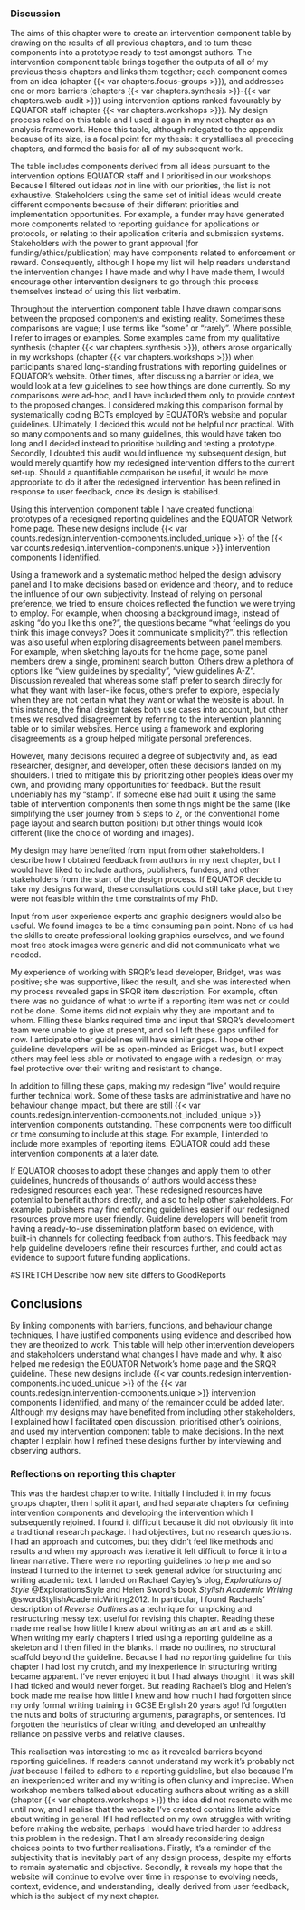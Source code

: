 ### Discussion

The aims of this chapter were to create an intervention component table by drawing on the results of all previous chapters, and to turn these components into a prototype ready to test amongst authors. The intervention component table brings together the outputs of all of my previous thesis chapters and links them together; each component comes from an idea (chapter {{< var chapters.focus-groups >}}), and addresses one or more barriers (chapters {{< var chapters.synthesis >}}-{{< var chapters.web-audit >}}) using intervention options ranked favourably by EQUATOR staff (chapter {{< var chapters.workshops >}}). My design process relied on this table and I used it again in my next chapter as an analysis framework. Hence this table, although relegated to the appendix because of its size, is a focal point for my thesis: it crystallises all preceding chapters, and formed the basis for all of my subsequent work.

The table includes components derived from all ideas pursuant to the intervention options EQUATOR staff and I prioritised in our workshops. Because I filtered out ideas _not_ in line with our priorities, the list is not exhaustive. Stakeholders using the same set of initial ideas would create different components because of their different priorities and implementation opportunities. For example, a funder may have generated more components related to reporting guidance for applications or protocols, or relating to their application criteria and submission systems. Stakeholders with the power to grant approval (for funding/ethics/publication) may have components related to enforcement or reward. Consequently, although I hope my list will help readers understand the intervention changes I have made and why I have made them, I would encourage other intervention designers to go through this process themselves instead of using this list verbatim.

Throughout the intervention component table I have drawn comparisons between the proposed components and existing reality. Sometimes these comparisons are vague; I use terms like "some" or "rarely". Where possible, I refer to images or examples. Some examples came from my qualitative synthesis (chapter {{< var chapters.synthesis >}}), others arose organically in my workshops (chapter {{< var chapters.workshops >}}) when participants shared long-standing frustrations with reporting guidelines or EQUATOR's website. Other times, after discussing a barrier or idea, we would look at a few guidelines to see how things are done currently. So my comparisons were ad-hoc, and I have included them only to provide context to the proposed changes. I considered making this comparison formal by systematically coding BCTs employed by EQUATOR's website and popular guidelines. Ultimately, I decided this would not be helpful nor practical. With so many components and so many guidelines, this would have taken too long and I decided instead to prioritise building and testing a prototype. Secondly, I doubted this audit would influence my subsequent design, but would merely quantify how my redesigned intervention differs to the current set-up. Should a quantifiable comparison be useful, it would be more appropriate to do it after the redesigned intervention has been refined in response to user feedback, once its design is stabilised.

Using this intervention component table I have created functional prototypes of a redesigned reporting guidelines and the EQUATOR Network home page. These new designs include {{< var counts.redesign.intervention-components.included_unique  >}} of the {{< var counts.redesign.intervention-components.unique >}} intervention components I identified. 

Using a framework and a systematic method helped the design advisory panel and I to make decisions based on evidence and theory, and to reduce the influence of our own subjectivity. Instead of relying on personal preference, we tried to ensure choices reflected the function we were trying to employ. For example, when choosing a background image, instead of asking "do you like this one?", the questions became "what feelings do you think this image conveys? Does it communicate simplicity?". this reflection was also useful when exploring disagreements between panel members. For example, when sketching layouts for the home page, some panel members drew a single, prominent search button. Others drew a plethora of options like "view guidelines by speciality", "view guidelines A-Z". Discussion revealed that whereas some staff prefer to search directly for what they want with laser-like focus, others prefer to explore, especially when they are not certain what they want or what the website is about. In this instance, the final design takes both use cases into account, but other times we resolved disagreement by referring to the intervention planning table or to similar websites. Hence using a framework and exploring disagreements as a group helped mitigate personal preferences. 

However, many decisions required a degree of subjectivity and, as lead researcher, designer, and developer, often these decisions landed on my shoulders. I tried to mitigate this by prioritizing other people's ideas over my own, and providing many opportunities for feedback. But the result undeniably has my “stamp”. If someone else had built it using the same table of intervention components then some things might be the same (like simplifying the user journey from 5 steps to 2, or the conventional home page layout and search button position) but other things would look different (like the choice of wording and images).

My design may have benefited from input from other stakeholders. I describe how I obtained feedback from authors in my next chapter, but I would have liked to include authors, publishers, funders, and other stakeholders from the start of the design process. If EQUATOR decide to take my designs forward, these consultations could still take place, but they were not feasible within the time constraints of my PhD. 

Input from user experience experts and graphic designers would also be useful. We found images to be a time consuming pain point. None of us had the skills to create professional looking graphics ourselves, and we found most free stock images were generic and did not communicate what we needed. 

My experience of working with SRQR's lead developer, Bridget, was was positive; she was supportive, liked the result, and she was interested when my process revealed gaps in SRQR item description. For example, often there was no guidance of what to write if a reporting item was not or could not be done. Some items did not explain why they are important and to whom. Filling these blanks required time and input that SRQR's development team were unable to give at present, and so I left these gaps unfilled for now. I anticipate other guidelines will have similar gaps. I hope other guideline developers will be as open-minded as Bridget was, but I expect others may feel less able or motivated to engage with a redesign, or may feel protective over their writing and resistant to change. 

In addition to filling these gaps, making my redesign "live" would require further technical work. Some of these tasks are administrative and have no behaviour change impact, but there are still {{< var counts.redesign.intervention-components.not_included_unique >}} intervention components outstanding. These components were too difficult or time consuming to include at this stage. For example, I intended to include more examples of reporting items. EQUATOR could add these intervention components at a later date. 

If EQUATOR chooses to adopt these changes and apply them to other guidelines, hundreds of thousands of authors would access these redesigned resources each year. These redesigned resources have potential to benefit authors directly, and also to help other stakeholders. For example, publishers may find enforcing guidelines easier if our redesigned resources prove more user friendly. Guideline developers will benefit from having a ready-to-use dissemination platform based on evidence, with built-in channels for collecting feedback from authors. This feedback may help guideline developers refine their resources further, and could act as evidence to support future funding applications. 


#STRETCH Describe how new site differs to GoodReports

<!-- #TODO: consider moving this paragraph to the design chapter? Initially, and probably because of my background in software development, I looked at user experience literature (e.g., @experienceGuideUsingUserExperience) but quickly realised that heuristics for creating easy-to-use websites don't really generalise to long-form instructional text. Thinking of comparable documents, I then looked into user testing instruction manuals (@mollerUsabilityTestingUser2013) but found that focusing on the document alone neglected other parts of the intervention, like the impact of journal policies or the behaviour of peer reviewers. A conversation with a professor of Human-Computer Interaction was interesting but focussing on information technology design seemed, again, to only cover part of the problem. -->

## Conclusions

By linking components with barriers, functions, and behaviour change techniques, I have justified components using evidence and described how they are theorized to work. This table will help other intervention developers and stakeholders understand what changes I have made and why. It also helped me redesign the EQUATOR Network's home page and the SRQR guideline. These new designs include {{< var counts.redesign.intervention-components.included_unique  >}} of the {{< var counts.redesign.intervention-components.unique >}} intervention components I identified, and many of the remainder could be added later. Although my designs may have benefited from including other stakeholders, I explained how I facilitated open discussion, prioritised other's opinions, and used my intervention component table to make decisions. In the next chapter I explain how I refined these designs further by interviewing and observing authors.

### Reflections on reporting this chapter

This was the hardest chapter to write. Initially I included it in my focus groups chapter, then I split it apart, and had separate chapters for defining intervention components and developing the intervention which I subsequently rejoined. I found it difficult because it did not obviously fit into a traditional research package. I had objectives, but no research questions. I had an approach and outcomes, but they didn't feel like methods and results and when my approach was iterative it felt difficult to force it into a linear narrative. There were no reporting guidelines to help me and so instead I turned to the internet to seek general advice for structuring and writing academic text. I landed on Rachael Cayley's blog, _Explorations of Style_ @ExplorationsStyle and Helen Sword's book _Stylish Academic Writing_ @swordStylishAcademicWriting2012. In particular, I found Rachaels' description of _Reverse Outlines_ as a technique for unpicking and restructuring messy text useful for revising this chapter. Reading these made me realise how little I knew about writing as an art and as a skill. When writing my early chapters I tried using a reporting guideline as a skeleton and I then filled in the blanks. I made no outlines, no structural scaffold beyond the guideline. Because I had no reporting guideline for this chapter I had lost my crutch, and my inexperience in structuring writing became apparent. I've never enjoyed it but I had always thought I it was skill I had ticked and would never forget. But reading Rachael's blog and Helen's book made me realise how little I knew and how much I had forgotten since my only formal writing training in GCSE English 20 years ago! I'd forgotten the nuts and bolts of structuring arguments, paragraphs, or sentences. I'd forgotten the heuristics of clear writing, and developed an unhealthy reliance on passive verbs and relative clauses. 

This realisation was interesting to me as it revealed barriers beyond reporting guidelines. If readers cannot understand my work it's probably not _just_ because I failed to adhere to a reporting guideline, but also because I'm an inexperienced writer and my writing is often clunky and imprecise. When workshop members talked about educating authors about writing as a skill (chapter {{< var chapters.workshops >}}) the idea did not resonate with me until now, and I realise that the website I've created contains little advice about writing in general. If I had reflected on my own struggles with writing before making the website, perhaps I would have tried harder to address this problem in the redesign. That I am already reconsidering design choices points to two further realisations. Firstly, it's a reminder of the subjectivity that is inevitably part of any design process, despite my efforts to remain systematic and objective. Secondly, it reveals my hope that the website will continue to evolve over time in response to evolving needs, context, evidence, and understanding, ideally derived from user feedback, which is the subject of my next chapter. 
